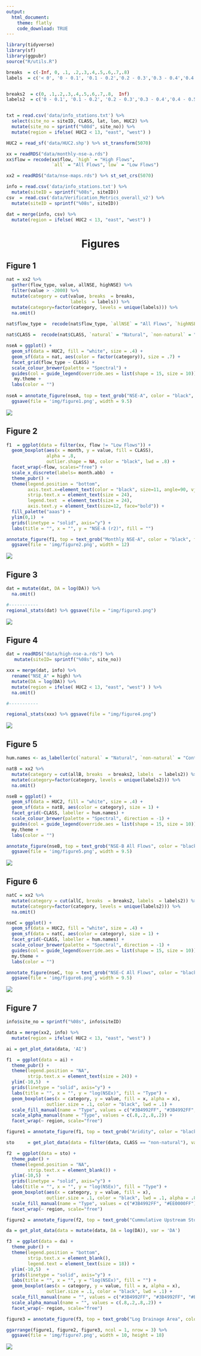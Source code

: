 ```yaml
---
output: 
  html_document:
    theme: flatly
    code_download: TRUE
---
```


<style>
h1 { 
  text-align: center;
}
</style>

```r
library(tidyverse)
library(sf)
library(ggpubr)
source("R/utils.R")
```

```r
breaks  = c(-Inf, 0, .1, .2,.3,.4,.5,.6,.7,.8)
labels  = c('< 0', '0 - 0.1', '0.1 - 0.2','0.2 - 0.3','0.3 - 0.4','0.4 - 0.5','0.5 - 0.6','0.6 - 0.7','>0.7')


breaks2  = c(0, .1,.2,.3,.4,.5,.6,.7,.8,  Inf)
labels2  = c('0 - 0.1', '0.1 - 0.2', '0.2 - 0.3','0.3 - 0.4','0.4 - 0.5','0.5- 0.6','0.6 - 0.7','0.7 - 0.8', '> 0.8')


txt = read.csv('data/info_stations.txt') %>% 
  select(site_no = siteID, CLASS, lat, lon, HUC2) %>% 
  mutate(site_no = sprintf("%08d", site_no)) %>% 
  mutate(region = ifelse( HUC2 < 13, "east", "west") )

HUC2 = read_sf('data/HUC2.shp') %>% st_transform(5070)

xx = readRDS("data/monthly-nse-a.rds")
xx$flow = recode(xx$flow, `high` = "High Flows",
                 `all` = "All Flows",`low` = "Low Flows")

xx2 = readRDS("data/nse-maps.rds") %>% st_set_crs(5070)

info = read.csv('data/info_stations.txt') %>% 
  mutate(siteID = sprintf("%08s", siteID))
csv  = read.csv('data/Verification_Metrics_overall_v2') %>% 
  mutate(siteID = sprintf("%08s", siteID))

dat = merge(info, csv) %>% 
  mutate(region = ifelse( HUC2 < 13, "east", "west") )
```

# Figures {.tabset}

## Figure 1


```r

nat = xx2 %>% 
  gather(flow_type, value, allNSE, highNSE) %>% 
  filter(value > -2000) %>% 
  mutate(category = cut(value, breaks  = breaks, 
                        labels  = labels)) %>%
  mutate(category=factor(category, levels = unique(labels))) %>%
  na.omit()  
  
nat$flow_type =  recode(nat$flow_type, `allNSE` = "All Flows", `highNSE` = "High Flows")

nat$CLASS =  recode(nat$CLASS, `natural` = "Natural", `non-natural` = "Controlled")

nseA = ggplot() + 
  geom_sf(data = HUC2, fill = "white", size = .4) +
  geom_sf(data = nat, aes(color = factor(category)), size = .7) + 
  facet_grid(flow_type ~ CLASS) + 
  scale_colour_brewer(palette = "Spectral") +
  guides(col = guide_legend(override.aes = list(shape = 15, size = 10))) +
   my.theme + 
  labs(color = "")
  
nseA = annotate_figure(nseA, top = text_grob("NSE-A", color = "black", face = "bold", size = 28)) %>% 
  ggsave(file = 'img/figure1.png', width = 9.5)
```
![](img/figure1.png)


## Figure 2


```r
f1  = ggplot(data = filter(xx, flow != "Low Flows")) + 
  geom_boxplot(aes(x = month, y = value, fill = CLASS), 
               alpha = .8, 
               outlier.shape = NA, color = "black", lwd = .8) +
  facet_wrap(~flow, scales="free") + 
  scale_x_discrete(labels= month.abb)  + 
  theme_pubr() + 
  theme(legend.position = "bottom",
        axis.text.x=element_text(color = "black", size=11, angle=90, vjust=.5, hjust=0.8),
        strip.text.x = element_text(size = 24),
        legend.text  = element_text(size = 24),
        axis.text.y = element_text(size=12, face="bold")) +
  fill_palette("aaas") +
  ylim(0,1)  +  
  grids(linetype = "solid", axis="y") +
  labs(title = "", x = "", y = "NSE-A (r2)", fill = "")

annotate_figure(f1, top = text_grob("Monthly NSE-A", color = "black", face = "bold", size = 36)) %>% 
  ggsave(file = 'img/figure2.png', width = 12)
```

![](img/figure2.png)

## Figure 3


```r
dat = mutate(dat, DA = log(DA)) %>% 
  na.omit()

#-----------
regional_stats(dat) %>% ggsave(file = "img/figure3.png")
```

![](img/figure3.png)

## Figure 4

```r
dat = readRDS("data/high-nse-a.rds") %>% 
   mutate(siteID= sprintf("%08s", site_no))

xxx = merge(dat, info) %>% 
  rename("NSE_A" = high) %>% 
  mutate(DA = log(DA)) %>% 
  mutate(region = ifelse( HUC2 < 13, "east", "west") ) %>% 
  na.omit()

#-----------

regional_stats(xxx) %>% ggsave(file = "img/figure4.png")
```

![](img/figure4.png)

## Figure 5

```r

hum.names <- as_labeller(c(`natural` = "Natural", `non-natural` = "Controlled"))

natB = xx2 %>% 
  mutate(category = cut(allB, breaks  = breaks2, labels  = labels2)) %>% 
  mutate(category=factor(category, levels = unique(labels2))) %>%
  na.omit()

nseB = ggplot() + 
  geom_sf(data = HUC2, fill = "white", size = .4) +
  geom_sf(data = natB, aes(color = category), size = 1) + 
  facet_grid(~CLASS, labeller = hum.names) + 
  scale_colour_brewer(palette = "Spectral", direction = -1) +
  guides(col = guide_legend(override.aes = list(shape = 15, size = 10))) +
  my.theme +
  labs(color = "")

annotate_figure(nseB, top = text_grob("NSE-B All Flows", color = "black", face = "bold", size = 36)) %>% 
  ggsave(file = 'img/figure5.png', width = 9.5)
```

![](img/figure5.png)

## Figure 6

```r
natC = xx2 %>% 
  mutate(category = cut(allC, breaks  = breaks2, labels  = labels2)) %>% 
  mutate(category=factor(category, levels = unique(labels2))) %>% 
  na.omit()

nseC = ggplot() + 
  geom_sf(data = HUC2, fill = "white", size = .4) +
  geom_sf(data = natC, aes(color = category), size = 1) + 
  facet_grid(~CLASS, labeller = hum.names) + 
  scale_colour_brewer(palette = "Spectral", direction = -1) +
  guides(col = guide_legend(override.aes = list(shape = 15, size = 10))) +
  my.theme +
  labs(color = "")

annotate_figure(nseC, top = text_grob("NSE-C All Flows", color = "black", face = "bold", size = 36)) %>% 
  ggsave(file = 'img/figure6.png', width = 9.5)
```
![](img/figure6.png)

## Figure 7

```r

info$site_no = sprintf("%08s", info$siteID)

data = merge(xx2, info) %>% 
  mutate(region = ifelse( HUC2 < 13, "east", "west") )

ai = get_plot_data(data, 'AI')

f1  = ggplot(data = ai) + 
  theme_pubr() + 
  theme(legend.position = "NA",
        strip.text.x = element_text(size = 24)) +
  ylim(-10,5)  +  
  grids(linetype = "solid", axis="y") +
  labs(title = "", x = "", y = "log(NSEx)", fill = "Type") +
  geom_boxplot(aes(x = category, y = value, fill = x, alpha = x), 
               outlier.size = .1, color = "black", lwd = .1) +
  scale_fill_manual(name = "Type", values = c("#3B4992FF", "#3B4992FF", "#EE0000FF", "#EE0000FF")) +
  scale_alpha_manual(name = "Type", values = c(.8,.2,.8,.2)) + 
  facet_wrap(~ region, scale="free")

figure1 = annotate_figure(f1, top = text_grob("Aridity", color = "black", face = "bold", size = 24))

sto     = get_plot_data(data = filter(data, CLASS == "non-natural"), var = 'Mx_strg')

f2  = ggplot(data = sto) + 
  theme_pubr() + 
  theme(legend.position = "NA",
        strip.text.x = element_blank()) +
  ylim(-10,5)  +  
  grids(linetype = "solid", axis="y") +
  labs(title = "", x = "", y = "log(NSEx)", fill = "Type") +
  geom_boxplot(aes(x = category, y = value, fill = x), 
               outlier.size = .1, color = "black", lwd = .1, alpha = .8) +
  scale_fill_manual(name = "Type", values = c("#3B4992FF", "#EE0000FF")) +
  facet_wrap(~ region, scale="free")

figure2 = annotate_figure(f2, top = text_grob("Cummulative Upstream Storage", color = "black", face = "bold", size = 24))

da = get_plot_data(data = mutate(data, DA = log(DA)), var = 'DA')

f3  = ggplot(data = da) + 
  theme_pubr() + 
  theme(legend.position = "bottom",
        strip.text.x = element_blank(),
        legend.text = element_text(size = 18)) +
  ylim(-10,5)  +  
  grids(linetype = "solid", axis="y") +
  labs(title = "", x = "", y = "log(NSEx)", fill = "") +
  geom_boxplot(aes(x = category, y = value, fill = x, alpha = x), 
               outlier.size = .1, color = "black", lwd = .1) +
  scale_fill_manual(name = "", values = c("#3B4992FF", "#3B4992FF", "#EE0000FF", "#EE0000FF")) +
  scale_alpha_manual(name = "", values = c(.8,.2,.8,.2)) + 
  facet_wrap(~ region, scale="free")

figure3 = annotate_figure(f3, top = text_grob("Log Drainage Area", color = "black", face = "bold", size = 24))

ggarrange(figure1, figure2, figure3, ncol = 1, nrow = 3) %>% 
  ggsave(file = 'img/figure7.png', width = 10, height = 18)
```

![](img/figure7.png)

